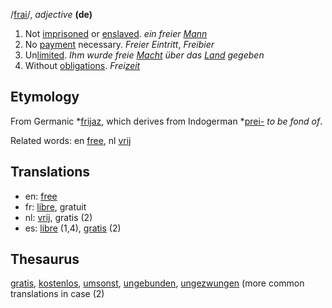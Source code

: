 /[[Pronunciation guide|frai]]/, ''adjective'' '''(de)'''

# Not [[imprisoned]] or [[enslaved]]. ''ein freier [[Mann]]''
# No [[payment]] necessary. ''Freier Eintritt'', ''Freibier''
# Un[[limit]]ed. ''Ihm wurde freie [[Macht]] über das [[Land]] gegeben''
# Without [[obligation]]s. ''Frei[[zeit]]''

==Etymology==

From Germanic *[[frijaz]], which derives from Indogerman *[[prei-]] ''to be fond of''.

Related words: en [[free]], nl [[vrij]]

==Translations==

*en: [[free]]
*fr: [[libre]], gratuit
*nl: [[vrij]], gratis (2)
*es: [[libre]] (1,4), [[gratis]] (2)

==Thesaurus==

[[gratis]], [[kostenlos]], [[umsonst]], [[ungebunden]], [[ungezwungen]] (more common translations in case (2)